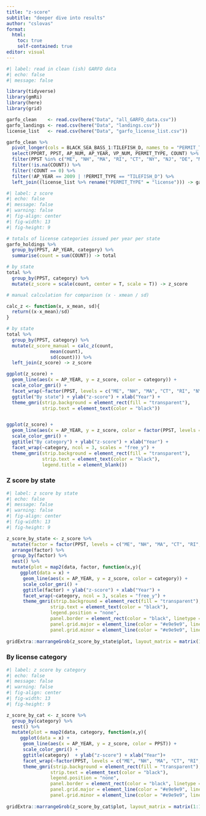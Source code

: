```yaml
---
title: "z-score"
subtitle: "deeper dive into results"
author: "cslovas"
format: 
  html:
    toc: true
    self-contained: true
editor: visual
---
```


```r
#| label: read in clean (ish) GARFO data
#| echo: false
#| message: false

library(tidyverse)
library(gmRi)
library(here)
library(grid)

garfo_clean    <- read.csv(here("Data", "all_GARFO_data.csv"))
garfo_landings <- read.csv(here("Data", "landings.csv"))
license_list   <- read.csv(here("Data", "garfo_license_list.csv"))

garfo_clean %>%
  pivot_longer(cols = BLACK_SEA_BASS_1:TILEFISH_D, names_to = "PERMIT_TYPE", values_to = "COUNT") %>%
  select(PPORT, PPST, AP_NUM, AP_YEAR, VP_NUM, PERMIT_TYPE, COUNT) %>%
  filter(PPST %in% c("ME", "NH", "MA", "RI", "CT", "NY", "NJ", "DE", "MD", "VA", "NC")) %>%
  filter(!is.na(COUNT)) %>%
  filter(!COUNT == 0) %>%
  filter(!AP_YEAR == 2009 | !PERMIT_TYPE == "TILEFISH_D") %>%
  left_join((license_list %>% rename("PERMIT_TYPE" = "license"))) -> garfo_holdings
```

```r
#| label: z score
#| echo: false
#| message: false
#| warning: false
#| fig-align: center
#| fig-width: 13
#| fig-height: 9

# totals of license categories issued per year per state
garfo_holdings %>%
  group_by(PPST, AP_YEAR, category) %>%
  summarise(count = sum(COUNT)) -> total 

# by state
total %>% 
  group_by(PPST, category) %>% 
  mutate(z_score = scale(count, center = T, scale = T)) -> z_score 

# manual calculation for comparison (x - xmean / sd)

calc_z <- function(x, x_mean, sd){
  return((x-x_mean)/sd)
}

# by state
total %>%
  group_by(PPST, category) %>%
  mutate(z_score_manual = calc_z(count,
                mean(count),
                sd(count))) %>% 
  left_join(z_score) -> z_score

ggplot(z_score) +
  geom_line(aes(x = AP_YEAR, y = z_score, color = category)) +
  scale_color_gmri() +
  facet_wrap(~factor(PPST, levels = c("ME", "NH", "MA", "CT", "RI", "NY", "NJ", "DE", "MD", "VA", "NC")), scales = "free_y", ncol = 3) +
  ggtitle("By state") + ylab("z-score") + xlab("Year") +
  theme_gmri(strip.background = element_rect(fill = "transparent"),
             strip.text = element_text(color = "black"))


ggplot(z_score) +
  geom_line(aes(x = AP_YEAR, y = z_score, color = factor(PPST, levels = c("ME", "NH", "MA", "CT", "RI", "NY", "NJ", "DE", "MD", "VA", "NC")))) +
  scale_color_gmri() +
  ggtitle("By category") + ylab("z-score") + xlab("Year") +
  facet_wrap(~category, ncol = 3, scales = "free_y") +
  theme_gmri(strip.background = element_rect(fill = "transparent"),
             strip.text = element_text(color = "black"),
             legend.title = element_blank())
```

### Z score by state 
```r
#| label: z score by state 
#| echo: false
#| message: false
#| warning: false
#| fig-align: center
#| fig-width: 13
#| fig-height: 9

z_score_by_state <- z_score %>% 
  mutate(factor = factor(PPST, levels = c("ME", "NH", "MA", "CT", "RI", "NY", "NJ", "DE", "MD", "VA", "NC"))) %>%
  arrange(factor) %>% 
  group_by(factor) %>% 
  nest() %>% 
  mutate(plot = map2(data, factor, function(x,y){
     ggplot(data = x) +
      geom_line(aes(x = AP_YEAR, y = z_score, color = category)) +
      scale_color_gmri() +
      ggtitle(factor) + ylab("z-score") + xlab("Year") +
      facet_wrap(~category, ncol = 3, scales = "free_y") +
      theme_gmri(strip.background = element_rect(fill = "transparent"),
                strip.text = element_text(color = "black"),
                legend.position = "none",
                panel.border = element_rect(color = "black", linetype = 1),
                panel.grid.major = element_line(color = "#e9e9e9", linetype = 1),
                panel.grid.minor = element_line(color = "#e9e9e9", linetype = 1))}))
 
gridExtra::marrangeGrob(z_score_by_state$plot, layout_matrix = matrix(1:1, nrow = 1, ncol = 1), top = NULL)

```

### By license category
```r
#| label: z score by category
#| echo: false
#| message: false
#| warning: false
#| fig-align: center
#| fig-width: 13
#| fig-height: 9

z_score_by_cat <- z_score %>% 
  group_by(category) %>% 
  nest() %>% 
  mutate(plot = map2(data, category, function(x,y){
     ggplot(data = x) +
      geom_line(aes(x = AP_YEAR, y = z_score, color = PPST)) +
      scale_color_gmri() +
      ggtitle(category)  + ylab("z-score") + xlab("Year")+
      facet_wrap(~factor(PPST, levels = c("ME", "NH", "MA", "CT", "RI", "NY", "NJ", "DE", "MD", "VA", "NC")), ncol = 3, scales = "free_y") +
      theme_gmri(strip.background = element_rect(fill = "transparent"),
                strip.text = element_text(color = "black"),
                legend.position = "none", 
                panel.border = element_rect(color = "black", linetype = 1),
                panel.grid.major = element_line(color = "#e9e9e9", linetype = 1),
                panel.grid.minor = element_line(color = "#e9e9e9", linetype = 1))}))
 
gridExtra::marrangeGrob(z_score_by_cat$plot, layout_matrix = matrix(1:1, nrow = 1, ncol = 1), top = NULL)
```

